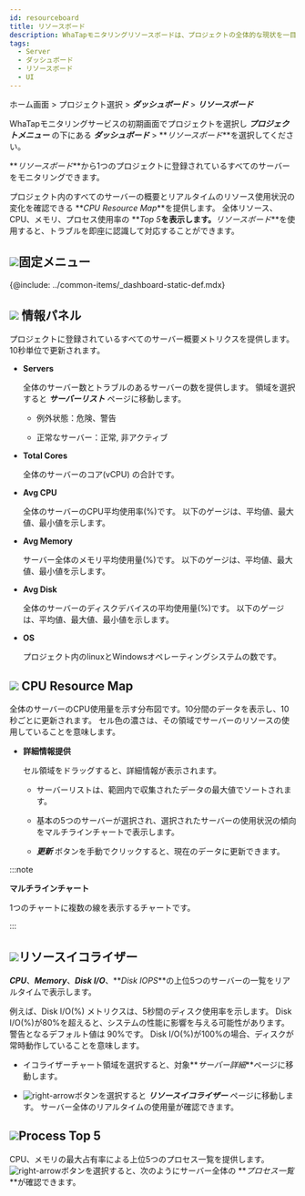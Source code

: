 ```yaml
---
id: resourceboard
title: リソースボード
description: WhaTapモニタリングリソースボードは、プロジェクトの全体的な現状を一目で把握するための機能を提供します。
tags:
  - Server
  - ダッシュボード
  - リソースボード
  - UI
---
```


ホーム画面 > プロジェクト選択 > **_ダッシュボード_** > **_リソースボード_**

WhaTapモニタリングサービスの初期画面でプロジェクトを選択し **_プロジェクトメニュー_** の下にある **_ダッシュボード_** > **_リソースボード_**を選択してください。

<ImgLang img='server-resourceboard.png' desc='リソースボード'/>

**_リソースボード_**から1つのプロジェクトに登録されているすべてのサーバーをモニタリングできます。 

プロジェクト内のすべてのサーバーの概要とリアルタイムのリソース使用状況の変化を確認できる **_CPU Resource Map_**を提供します。 全体リソース、CPU、メモリ、プロセス使用率の **_Top 5_**を表示します。**_リソースボード_**を使用すると、トラブルを即座に認識して対応することができます。

## ![](/img/number-01.png)固定メニュー

{@include: ../common-items/_dashboard-static-def.mdx}

## ![](/img/number-02.png) 情報パネル

プロジェクトに登録されているすべてのサーバー概要メトリクスを提供します。10秒単位で更新されます。

-   **Servers**  

    全体のサーバー数とトラブルのあるサーバーの数を提供します。 領域を選択すると **_サーバーリスト_** ページに移動します。

    -   例外状態：<span class='vslow'>危険</span>、<span class='slow'>警告</span>

    -   正常なサーバー：<span class='snormal'>正常</span>, <span class='k8s-normal'>非アクティブ</span>

-   **Total Cores**  

    全体のサーバーのコア(vCPU) の合計です。

-   **Avg CPU**  

    全体のサーバーのCPU平均使用率(%)です。 以下のゲージは、平均値、最大値、最小値を示します。

-   **Avg Memory**  

    サーバー全体のメモリ平均使用量(%)です。 以下のゲージは、平均値、最大値、最小値を示します。

-   **Avg Disk**  

    全体のサーバーのディスクデバイスの平均使用量(%)です。 以下のゲージは、平均値、最大値、最小値を示します。

-   **OS**  

    プロジェクト内のlinuxとWindowsオペレーティングシステムの数です。

## ![](/img/number-03.png) CPU Resource Map

全体のサーバーのCPU使用量を示す分布図です。10分間のデータを表示し、10秒ごとに更新されます。 セル色の濃さは、その領域でサーバーのリソースの使用していることを意味します。

-   **詳細情報提供**

    セル領域をドラッグすると、詳細情報が表示されます。

    <ImgLang img='server-resourcemap.png' desc='リソースマップ'/>

    -   サーバーリストは、範囲内で収集されたデータの最大値でソートされます。

    -   基本の5つのサーバーが選択され、選択されたサーバーの使用状況の傾向をマルチラインチャートで表示します。

    -   **_更新_** ボタンを手動でクリックすると、現在のデータに更新できます。 

:::note

**マルチラインチャート**

1つのチャートに複数の線を表示するチャートです。

:::

## ![](/img/number-04.png)リソースイコライザー

**_CPU_**、**_Memory_**、**_Disk I/O_**、**_Disk IOPS_**の上位5つのサーバーの一覧をリアルタイムで表示します。

例えば、Disk I/O(%) メトリクスは、5秒間のディスク使用率を示します。 Disk I/O(%)が80%を超えると、システムの性能に影響を与える可能性があります。警告となるデフォルト値は 90%です。 Disk I/O(%)が100%の場合、ディスクが常時動作していることを意味します。

-   イコライザーチャート領域を選択すると、対象**_サーバー詳細_**ページに移動します。 

-   ![right-arrow](/img/right-arrow.svg)ボタンを選択すると **_リソースイコライザー_** ページに移動します。 サーバー全体のリアルタイムの使用量が確認できます。

## ![](/img/number-05.png)Process Top 5

CPU、メモリの最大占有率による上位5つのプロセス一覧を提供します。 ![right-arrow](/img/right-arrow.svg)ボタンを選択すると、次のようにサーバー全体の **_プロセス一覧_**が確認できます。 

<ImgLang img='server-process-list-dt.png' desc='サーバープロセス一覧'/>
